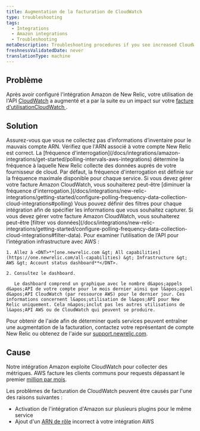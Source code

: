 ```yaml
---
title: Augmentation de la facturation de CloudWatch
type: troubleshooting
tags:
  - Integrations
  - Amazon integrations
  - Troubleshooting
metaDescription: Troubleshooting procedures if you see increased CloudWatch billing with your infrastructure integration for AWS.
freshnessValidatedDate: never
translationType: machine
---
```


## Problème

Après avoir configuré l&apos;intégration Amazon de New Relic, votre utilisation de l&apos;API [CloudWatch](https://aws.amazon.com/cloudwatch/) a augmenté et a par la suite eu un impact sur votre [facture d&apos;utilisationCloudWatch ](https://aws.amazon.com/cloudwatch/pricing/).

## Solution

<CollapserGroup>
  <Collapser id="arn" title="Vérifiez l'ARN de votre compte">
    Assurez-vous que vous ne collectez pas d’informations d’inventaire pour le mauvais compte ARN. Vérifiez que l&apos;ARN associé à votre compte New Relic est correct.
  </Collapser>

  <Collapser id="polling-frequency" title="Modifier la fréquence d'interrogation">
    La [fréquence d&apos;interrogation](/docs/integrations/amazon-integrations/get-started/polling-intervals-aws-integrations) détermine la fréquence à laquelle New Relic collecte des données auprès de votre fournisseur de cloud. Par défaut, la fréquence d&apos;interrogation est définie sur la fréquence maximale disponible pour chaque service. Si vous devez gérer votre facture Amazon CloudWatch, vous souhaiterez peut-être [diminuer la fréquence d&apos;interrogation.](/docs/integrations/new-relic-integrations/getting-started/configure-polling-frequency-data-collection-cloud-integrations#polling)
  </Collapser>

  <Collapser id="filter" title="Filtrez vos données">
    Vous pouvez définir des filtres pour chaque intégration afin de spécifier les informations que vous souhaitez capturer. Si vous devez gérer votre facture Amazon CloudWatch, vous souhaiterez peut-être [filtrer vos données](/docs/integrations/new-relic-integrations/getting-started/configure-polling-frequency-data-collection-cloud-integrations#filter-data).
  </Collapser>

  <Collapser id="usage" title="Examiner l’utilisation de l’API">
    Pour examiner l’utilisation de l’API pour l’intégration infrastructure avec AWS :

    1. Allez à <DNT>**[one.newrelic.com &gt; All capabilities](https://one.newrelic.com/all-capabilities) &gt; Infrastructure &gt; AWS &gt; Account status dashboard**</DNT>.

    2. Consultez le dashboard.

       Le dashboard comprend un graphique avec le nombre d&apos;appels d&apos;API de votre compte pour le mois dernier ainsi que l&apos;appel d&apos;API CloudWatch (par ressource AWS) pour le dernier jour. Ces informations concernent l&apos;utilisation de l&apos;API pour New Relic uniquement. Cela n&apos;inclut pas les autres utilisations de l&apos;API AWS ou de CloudWatch qui peuvent se produire.
  </Collapser>
</CollapserGroup>

Pour obtenir de l&apos;aide afin de déterminer quels services peuvent entraîner une augmentation de la facturation, contactez votre représentant de compte New Relic ou obtenez de l&apos;aide sur [support.newrelic.com](https://support.newrelic.com/).

## Cause

Notre intégration Amazon exploite CloudWatch pour collecter des métriques. AWS facture les clients communs pour requests dépassant le premier [million par mois](http://docs.aws.amazon.com/AmazonCloudWatch/latest/monitoring/cloudwatch_limits.html).

Les problèmes de facturation de CloudWatch peuvent être causés par l&apos;une des raisons suivantes :

* Activation de l&apos;intégration d&apos;Amazon sur plusieurs plugins pour le même service
* Ajout d&apos;un [ARN de rôle](http://docs.aws.amazon.com/general/latest/gr/aws-arns-and-namespaces.html) incorrect à votre intégration AWS